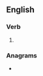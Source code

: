 ==English==

===Verb===
{{head|en|present participle}}

# {{present participle of|hance|lang=en|nocat=1}}

===Anagrams===
* {{anagrams|en|a=acghinn|changin'}}